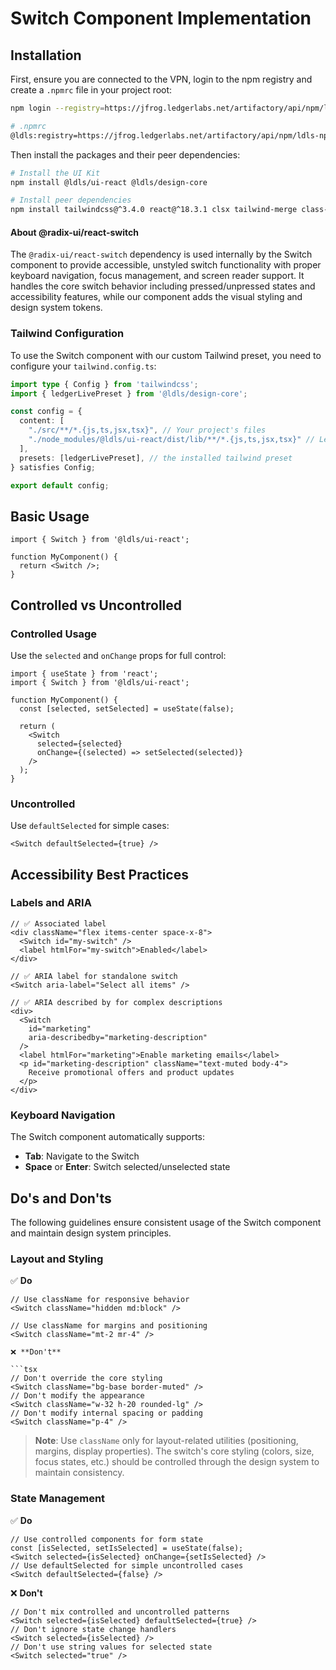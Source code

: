 
<Meta title="Components/Switch/Implementation" />

# Switch Component Implementation

## Installation

First, ensure you are connected to the VPN, login to the npm registry and create a `.npmrc` file in your project root:

```bash
npm login --registry=https://jfrog.ledgerlabs.net/artifactory/api/npm/ldls-npm-prod-public/
```

```bash
# .npmrc
@ldls:registry=https://jfrog.ledgerlabs.net/artifactory/api/npm/ldls-npm-prod-public/
```

Then install the packages and their peer dependencies:

```bash
# Install the UI Kit
npm install @ldls/ui-react @ldls/design-core

# Install peer dependencies
npm install tailwindcss@^3.4.0 react@^18.3.1 clsx tailwind-merge class-variance-authority @radix-ui/react-switch
```

#### About @radix-ui/react-switch

The `@radix-ui/react-switch` dependency is used internally by the Switch component
to provide accessible, unstyled switch functionality with proper keyboard navigation,
focus management, and screen reader support. It handles the core switch behavior including
pressed/unpressed states and accessibility features, while our component adds the visual styling and design system tokens.

### Tailwind Configuration

To use the Switch component with our custom Tailwind preset, you need to configure your `tailwind.config.ts`:

```typescript
import type { Config } from 'tailwindcss';
import { ledgerLivePreset } from '@ldls/design-core';

const config = {
  content: [
    "./src/**/*.{js,ts,jsx,tsx}", // Your project's files
    "./node_modules/@ldls/ui-react/dist/lib/**/*.{js,ts,jsx,tsx}" // Ledger UI Kit components
  ],
  presets: [ledgerLivePreset], // the installed tailwind preset
} satisfies Config;

export default config;
```

## Basic Usage

```tsx
import { Switch } from '@ldls/ui-react';

function MyComponent() {
  return <Switch />;
}
```

## Controlled vs Uncontrolled

### Controlled Usage

Use the `selected` and `onChange` props for full control:

```tsx
import { useState } from 'react';
import { Switch } from '@ldls/ui-react';

function MyComponent() {
  const [selected, setSelected] = useState(false);

  return (
    <Switch
      selected={selected}
      onChange={(selected) => setSelected(selected)}
    />
  );
}
```

### Uncontrolled

Use `defaultSelected` for simple cases:

```tsx
<Switch defaultSelected={true} />
```

## Accessibility Best Practices

### Labels and ARIA

```tsx
// ✅ Associated label
<div className="flex items-center space-x-8">
  <Switch id="my-switch" />
  <label htmlFor="my-switch">Enabled</label>
</div>

// ✅ ARIA label for standalone switch
<Switch aria-label="Select all items" />

// ✅ ARIA described by for complex descriptions
<div>
  <Switch
    id="marketing"
    aria-describedby="marketing-description"
  />
  <label htmlFor="marketing">Enable marketing emails</label>
  <p id="marketing-description" className="text-muted body-4">
    Receive promotional offers and product updates
  </p>
</div>
```

### Keyboard Navigation

The Switch component automatically supports:

- **Tab**: Navigate to the Switch
- **Space** or **Enter**: Switch selected/unselected state

## Do's and Don'ts

The following guidelines ensure consistent usage of the Switch component and maintain design system principles.

### Layout and Styling

✅ **Do**

````tsx
// Use className for responsive behavior
<Switch className="hidden md:block" />

// Use className for margins and positioning
<Switch className="mt-2 mr-4" />

❌ **Don't**

```tsx
// Don't override the core styling
<Switch className="bg-base border-muted" />
// Don't modify the appearance
<Switch className="w-32 h-20 rounded-lg" />
// Don't modify internal spacing or padding
<Switch className="p-4" />
````

> **Note**: Use `className` only for layout-related utilities (positioning, margins, display properties). The switch's core styling (colors, size, focus states, etc.) should be controlled through the design system to maintain consistency.

### State Management

✅ **Do**

```tsx
// Use controlled components for form state
const [isSelected, setIsSelected] = useState(false);
<Switch selected={isSelected} onChange={setIsSelected} />
// Use defaultSelected for simple uncontrolled cases
<Switch defaultSelected={false} />
```

❌ **Don't**

```tsx
// Don't mix controlled and uncontrolled patterns
<Switch selected={isSelected} defaultSelected={true} />
// Don't ignore state change handlers
<Switch selected={isSelected} />
// Don't use string values for selected state
<Switch selected="true" />
```
